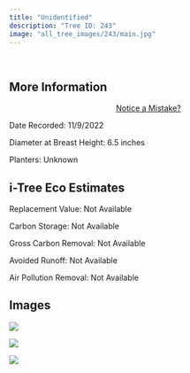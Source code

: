 ```yaml
---
title: "Unidentified"
description: "Tree ID: 243"
image: "all_tree_images/243/main.jpg"
---
```


<br>

## **More Information**
::: column-margin
<center><a class="button" href="https://forms.gle/W6f5nwYxrM33hF4f7">Notice a Mistake?</a></center>
:::


Date Recorded:  11/9/2022

Diameter at Breast Height:  6.5  inches

Planters:  Unknown

## **i-Tree Eco Estimates**


 Replacement Value: Not Available

 Carbon Storage: Not Available

 Gross Carbon Removal: Not Available

 Avoided Runoff: Not Available

 Air Pollution Removal: Not Available

## **Images**


 ![](all_tree_images/243/IMG_7268.jpg)

 ![](all_tree_images/243/IMG_7269.jpg)

 ![](all_tree_images/243/main.jpg)

